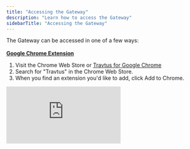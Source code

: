 ```yaml
---
title: "Accessing the Gateway"
description: "Learn how to access the Gateway"
sidebarTitle: "Accessing the Gateway"
---
```


The Gateway can be accessed in one of a few ways:\
​\
<u>​</u>**<u>Google Chrome Extension</u>**

1. Visit the Chrome Web Store or [<u>Travtus for Google Chrome</u>](https://chromewebstore.google.com/detail/travtus-gateway/clncechdmbedjkkfmpmjlbbfkgkhmemk)
2. Search for "Travtus" in the Chrome Web Store.
3. When you find an extension you'd like to add, click Add to Chrome.

<iframe src="https://www.loom.com/embed/a006aef0b22b46efa1c507d04808bc9b" title="Loom video player" frameborder="0" className="w-full aspect-video rounded-xl" allow="accelerometer; autoplay; clipboard-write; encrypted-media; gyroscope; picture-in-picture; web-share" allowfullscreen />

\
**<u>Outlook Extension</u>**

1. Visit [<u>Travtus in Microsoft AppSource</u>](https://appsource.microsoft.com/en-us/product/office/WA200006294?tab=Overview)
2. Select 'Get it now'.
3. Follow the instructions to download and install the app.

**<u>Microsoft Edge</u>**

1. In Microsoft Edge, go to the [<u>Chrome Web Store</u>](https://chromewebstore.google.com/category/extensions).
2. Select **Allow extensions from other stores** in the banner at the top of the page, then select Allow to confirm.
3. Select the extension you want to add and select **Add to Chrome**.
4. At the prompt showing permissions required by the extension, carefully review the permissions, and then select **Add extension** if you wish to proceed.
5. You'll see a final prompt confirming the extension has been added.

\
**<u>Mobile Apps:</u>**\
[**<u>Apple Store</u>**](https://apps.apple.com/gb/app/travtus-gateway/id6476981381)\
[**<u>Play Store</u>**](https://play.google.com/store/apps/details?id=com.travtus.gateway&pcampaignid=web_share)